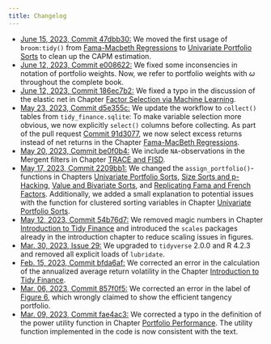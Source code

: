 ```yaml
---
title: Changelog
---
```


- [June 15, 2023, Commit 47dbb30:](https://github.com/tidy-finance/website/commit/47dbb30efa9615c1d5f7325d75786e584b581cdb) We moved the first usage of `broom:tidy()` from [Fama-Macbeth Regressions](fama-macbeth-regressions.qmd) to [Univariate Portfolio Sorts](univariate-portfolio-sorts.qmd) to clean up the CAPM estimation. 
- [June 12, 2023, Commit e008622:](https://github.com/tidy-finance/website/pull/50/commits/e0086225a35e780b6cc115b905c75576ee40a961) We fixed some inconsencies in notation of portfolio weights. Now, we refer to portfolio weights with $\omega$ throughout the complete book.
- [June 12, 2023, Commit 186ec7b2:](https://github.com/tidy-finance/website/pull/49/commits/186ec7b2c803bfb475fef5c23f9a711a3fb32d1f) We fixed a typo in the discussion of the elastic net in Chapter [Factor Selection via Machine Learning
](factor-selection-via-machine-learning.qmd).
- [May 23, 2023, Commit d5e355c:](https://github.com/tidy-finance/website/commit/d5e355ca6cf117bcc193376124c46ca1b2e9ed1d) We update the workflow to `collect()` tables from `tidy_finance.sqlite`: To make variable selection more obvious, we now explicitly `select()` columns before collecting. As part of the pull request [Commit 91d3077](https://github.com/tidy-finance/website/pull/42/commits/91d3077ee75a3ab71db684001d0562a53031c73c), we now select excess returns instead of net returns in the Chapter [Fama-MacBeth Regressions](fama-macbeth-regressions.qmd).
- [May 20, 2023, Commit be0f0b4:](https://github.com/tidy-finance/website/commit/be0f0b4b156487299369c682a4d47d1d10ec5485) We include `NA`-observations in the Mergent filters in Chapter [TRACE and FISD](trace-and-fisd.qmd).
- [May 17, 2023, Commit 2209bb1:](https://github.com/tidy-finance/website/commit/2209bb133d2080eae52cbbc5ec14e4550ff186d3) We changed the `assign_portfolio()`-functions in Chapters [Univariate Portfolio Sorts](univariate-portfolio-sorts.qmd), [Size Sorts and p-Hacking](size-sorts-and-p-hacking.qmd), [Value and Bivariate Sorts](value-and-bivariate-sorts.qmd), and [Replicating Fama and French Factors](replicating-fama-and-french-factors.qmd). Additionally, we added a small explanation to potential issues with the function for clustered sorting variables in Chapter [Univariate Portfolio Sorts](univariate-portfolio-sorts.qmd).
- [May 12, 2023, Commit 54b76d7:](54b76d7c1977c3759ed8bd641940d17add1a755b) We removed magic numbers in Chapter [Introduction to Tidy Finance](introduction-to-tidy-finance.qmd#the-efficient-frontier) and introduced the `scales` packages already in the introduction chapter to reduce scaling issues in figures. 
- [Mar. 30, 2023, Issue 29:](https://github.com/tidy-finance/website/issues/29) We upgraded to `tidyverse` 2.0.0 and R 4.2.3 and removed all explicit loads of `lubridate`.
- [Feb. 15, 2023, Commit bfda6af: ](https://github.com/tidy-finance/website/commit/bfda6af6169a42f433568e32b7a9cce06cb948ac) We corrected an error in the calculation of the annualized average return volatility in the Chapter [Introduction to Tidy Finance](introduction-to-tidy-finance.qmd#the-efficient-frontier).
- [Mar. 06, 2023, Commit 857f0f5: ](https://github.com/tidy-finance/website/commit/857f0f5893a8e7e4c2b4475e1461ebf3d0abe2d6) We corrected an error in the label of [Figure 6](introduction-to-tidy-finance.qmd#fig-106), which wrongly claimed to show the efficient tangency portfolio.
- [Mar. 09, 2023, Commit fae4ac3: ](https://github.com/tidy-finance/website/commit/fae4ac3fd12797d66a48f43af3d8e84ded694f13) We corrected a typo in the definition of the power utility function in Chapter [Portfolio Performance](parametric-portfolio-policies.qmd#portfolio-performance). The utility function implemented in the code is now consistent with the text. 
